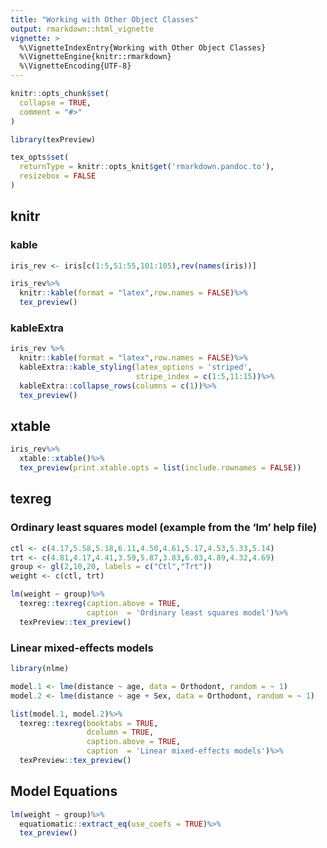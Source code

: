 ```yaml
---
title: "Working with Other Object Classes"
output: rmarkdown::html_vignette
vignette: >
  %\VignetteIndexEntry{Working with Other Object Classes}
  %\VignetteEngine{knitr::rmarkdown}
  %\VignetteEncoding{UTF-8}
---
```


```r
knitr::opts_chunk$set(
  collapse = TRUE,
  comment = "#>"
)
```

```r
library(texPreview)

tex_opts$set(
  returnType = knitr::opts_knit$get('rmarkdown.pandoc.to'),
  resizebox = FALSE
)

```

## knitr

### kable

```r

iris_rev <- iris[c(1:5,51:55,101:105),rev(names(iris))]

iris_rev%>%
  knitr::kable(format = "latex",row.names = FALSE)%>%
  tex_preview()

```

### kableExtra

```r

iris_rev %>%
  knitr::kable(format = "latex",row.names = FALSE)%>%
  kableExtra::kable_styling(latex_options = 'striped',
                            stripe_index = c(1:5,11:15))%>%
  kableExtra::collapse_rows(columns = c(1))%>%
  tex_preview()

```

## xtable

```r

iris_rev%>%
  xtable::xtable()%>%
  tex_preview(print.xtable.opts = list(include.rownames = FALSE))

```


## texreg

### Ordinary least squares model (example from the 'lm' help file)

```r

ctl <- c(4.17,5.58,5.18,6.11,4.50,4.61,5.17,4.53,5.33,5.14)
trt <- c(4.81,4.17,4.41,3.59,5.87,3.83,6.03,4.89,4.32,4.69)
group <- gl(2,10,20, labels = c("Ctl","Trt"))
weight <- c(ctl, trt)

lm(weight ~ group)%>%
  texreg::texreg(caption.above = TRUE,
                 caption  = 'Ordinary least squares model')%>%
  texPreview::tex_preview()

```

### Linear mixed-effects models

```r

library(nlme)

model.1 <- lme(distance ~ age, data = Orthodont, random = ~ 1)
model.2 <- lme(distance ~ age + Sex, data = Orthodont, random = ~ 1)

list(model.1, model.2)%>%
  texreg::texreg(booktabs = TRUE, 
                 dcolumn = TRUE,
                 caption.above = TRUE,
                 caption  = 'Linear mixed-effects models')%>%
  texPreview::tex_preview()

```

## Model Equations

```r

lm(weight ~ group)%>%
  equatiomatic::extract_eq(use_coefs = TRUE)%>%
  tex_preview()

```